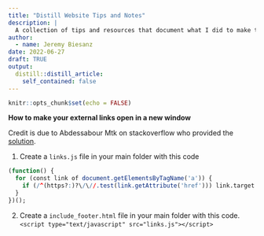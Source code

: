```yaml
---
title: "Distill Website Tips and Notes"
description: |
  A collection of tips and resources that document what I did to make this website.
author:
  - name: Jeremy Biesanz
date: 2022-06-27
draft: TRUE
output:
  distill::distill_article:
    self_contained: false
---
```



```r
knitr::opts_chunk$set(echo = FALSE)
```

**How to make your external links open in a new window**

Credit is due to Abdessabour Mtk on stackoverflow who provided the [solution](https://stackoverflow.com/questions/56797898/rmarkdown-html-site-yml-navbar-href-links-open-in-new-tab-with-target-blank).

1. Create a `links.js` file in your main folder with this code
```r
(function() {
  for (const link of document.getElementsByTagName('a')) {
    if (/^(https?:)?\/\//.test(link.getAttribute('href'))) link.target = '_blank';
  }
})();
```

2. Create a `include_footer.html` file in your main folder with this code.
`<script type="text/javascript" src="links.js"></script>`
